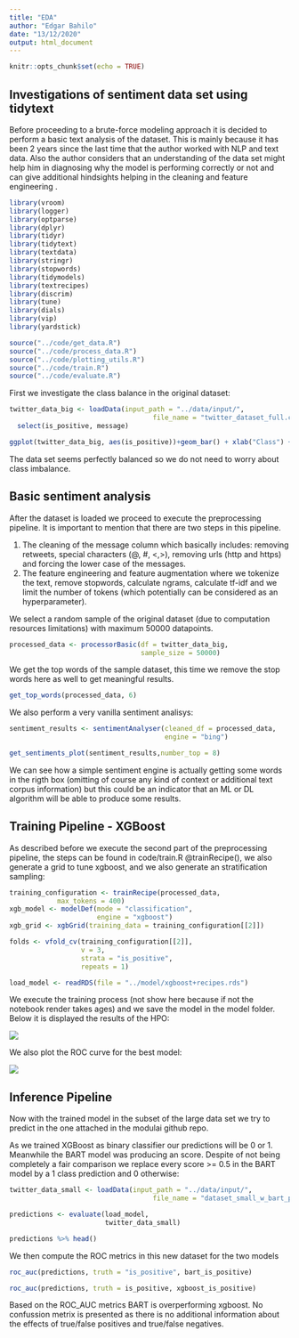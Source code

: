 ```yaml
---
title: "EDA"
author: "Edgar Bahilo"
date: "13/12/2020"
output: html_document
---
```


```r
knitr::opts_chunk$set(echo = TRUE)
```

## Investigations of sentiment data set using tidytext

Before proceeding to a brute-force modeling approach it is decided to perform a basic text analysis of the dataset. This is mainly because it has been 2 years since the last time that the author worked with NLP and text data. Also the author considers that an understanding of the data set might help him in diagnosing why the model is performing correctly or not and can give additional hindsights helping in the cleaning and feature engineering .

```r
library(vroom)
library(logger)
library(optparse)
library(dplyr)
library(tidyr)
library(tidytext)
library(textdata)
library(stringr)
library(stopwords)
library(tidymodels)
library(textrecipes)
library(discrim)
library(tune)
library(dials)
library(vip)
library(yardstick)

source("../code/get_data.R")
source("../code/process_data.R")
source("../code/plotting_utils.R")
source("../code/train.R")
source("../code/evaluate.R")
```

First we investigate the class balance in the original dataset:

```r
twitter_data_big <- loadData(input_path = "../data/input/", 
                                    file_name = "twitter_dataset_full.csv") %>% 
  select(is_positive, message)
```
```r
ggplot(twitter_data_big, aes(is_positive))+geom_bar() + xlab("Class") + ylab("Number of entities")
```

The data set seems perfectly balanced so we do not need to worry about class imbalance.


## Basic sentiment analysis

After the dataset is loaded we proceed to execute the preprocessing pipeline. It is important to mention that there are two steps in this pipeline.

1. The cleaning of the message column which basically includes: removing retweets, special characters (@, #, <,>), removing urls (http and https) and forcing the lower case of the messages.
2. The feature engineering and feature augmentation where we tokenize the text, remove stopwords, calculate ngrams, calculate tf-idf and we limit the number of tokens (which potentially can be considered as an hyperparameter).

We select a random sample of the original dataset (due to computation resources limitations) with maximum 50000 datapoints.

```r
processed_data <- processorBasic(df = twitter_data_big,
                                 sample_size = 50000)
```
We get the top words of the sample dataset, this time we remove the stop words here as well to get meaningful results.

```r
get_top_words(processed_data, 6)
```

We also perform a very vanilla sentiment analisys:

```r
sentiment_results <- sentimentAnalyser(cleaned_df = processed_data, 
                                       engine = "bing")
```
```r
get_sentiments_plot(sentiment_results,number_top = 8)
```

We can see how a simple sentiment engine is actually getting some words in the rigth box (omitting of course any kind of context or additional text corpus information) but this could be an indicator that an ML or DL algorithm will be able to produce some results.



## Training Pipeline - XGBoost

As described before we execute the second part of the preprocessing pipeline, the steps can be found in code/train.R @trainRecipe(), we also generate a grid to tune xgboost, and we also generate an stratification sampling:

```r

training_configuration <- trainRecipe(processed_data, 
            max_tokens = 400)
xgb_model <- modelDef(mode = "classification", 
                      engine = "xgboost")
xgb_grid <- xgbGrid(training_data = training_configuration[[2]])

folds <- vfold_cv(training_configuration[[2]], 
                  v = 3,
                  strata = "is_positive",
                  repeats = 1)

load_model <- readRDS(file = "../model/xgboost+recipes.rds")
```

We execute the training process (not show here because if not the notebook render takes ages) and we save the model in the model folder. Below it is displayed the results of the HPO:

[<img src="../plots/xgboost_tunning.png"/>](../plots/xgboost_tunning.png)


We also plot the ROC curve for the best model:

[<img src="../plots/negative_score_roc.png"/>](../plots/negative_score_roc.png)


## Inference Pipeline

Now with the trained model in the subset of the large data set we try to predict in the one attached in the modulai github repo.

As we trained XGBoost as binary classifier our predictions will be 0 or 1. Meanwhile the BART model was producing an score. Despite of not being completely a fair comparison we replace every score >= 0.5 in the BART model by a 1 class prediction and 0 otherwise:

```r
twitter_data_small <- loadData(input_path = "../data/input/", 
                                    file_name = "dataset_small_w_bart_preds.csv")

predictions <- evaluate(load_model, 
                        twitter_data_small)

```


```r
predictions %>% head()
```

We then compute the ROC metrics in this new dataset for the two models

```r
roc_auc(predictions, truth = "is_positive", bart_is_positive)
```

```r
roc_auc(predictions, truth = is_positive, xgboost_is_positive)
```

Based on the ROC_AUC metrics BART is overperforming xgboost. No confussion metrix is presented as there is no additional information about the effects of true/false positives and true/false negatives.

